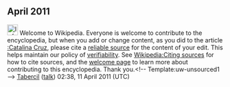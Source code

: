 <article id="31462245" title=User talk:Truthbetoldd>
	<talkpage id="31462245" title="User talk:Truthbetoldd">
== April 2011 ==
[[Image:Information.svg|25px|alt=|link=]] Welcome to Wikipedia. Everyone is welcome to contribute to the encyclopedia, but when you add or change content, as you did to the article [[:Catalina Cruz]], please cite a [[Wikipedia:Reliable sources|reliable source]] for the content of your edit. This helps maintain our policy of [[Wikipedia:Verifiability|verifiability]]. See [[Wikipedia:Citing sources]] for how to cite sources, and the [[Wikipedia:Introduction|welcome page]] to learn more about contributing to this encyclopedia. Thank you.&lt;!-- Template:uw-unsourced1 --&gt; [[User:Tabercil|Tabercil]] ([[User talk:Tabercil|talk]]) 02:38, 11 April 2011 (UTC)
	</talkpage>
</article>
